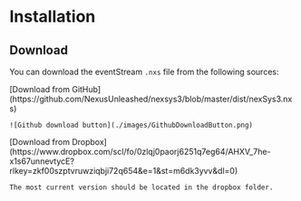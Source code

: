 
# Installation

## Download

You can download the eventStream `.nxs` file from the following sources:

<Tabs>
  <TabItem value="github" label="GitHub" default>
    [Download from
    GitHub](https://github.com/NexusUnleashed/nexsys3/blob/master/dist/nexSys3.nxs)

    ![Github download button](./images/GithubDownloadButton.png)

  </TabItem>
  <TabItem value="dropbox" label="Dropbox">
    [Download from
    Dropbox](https://www.dropbox.com/scl/fo/0zlqj0paorj6251q7eg64/AHXV_7he-x1s67unnevtycE?rlkey=zkf00szptvruwziqbji72q654&e=1&st=m6dk3yvv&dl=0)

    The most current version should be located in the dropbox folder.

  </TabItem>
</Tabs>
